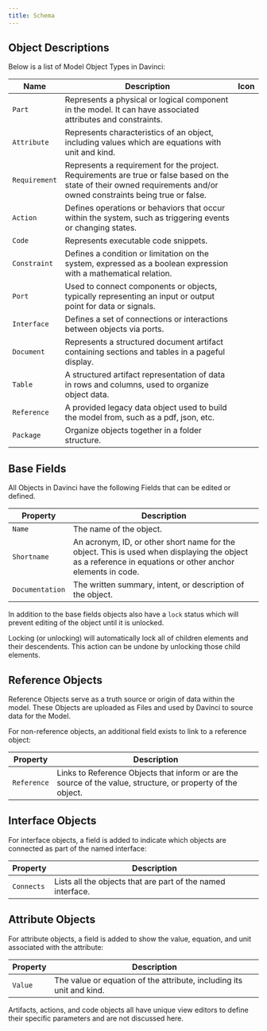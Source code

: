 ```yaml
---
title: Schema
---
```


## Object Descriptions

Below is a list of Model Object Types in Davinci:

|  Name       | Description                                                                            | Icon         |
| --------- | ----------------------------------------------------------------------------------------------- | ------- |
| `Part`      | Represents a physical or logical component in the model. It can have associated attributes and constraints. | <img width="15" noZoom src="/images/objecticons/part.svg" /> |
| `Attribute` | Represents characteristics of an object, including values which are equations with unit and kind. | <img width="15" src="/images/objecticons/attribute.svg" /> |
| `Requirement`      | Represents a requirement for the project. Requirements are true or false based on the state of their owned requirements and/or owned constraints being true or false. | <img width="15" noZoom src="/images/objecticons/requirement.svg" /> |
| `Action`    | Defines operations or behaviors that occur within the system, such as triggering events or changing states. | <img width="15" noZoom src="/images/objecticons/action.svg" /> |
| `Code`      | Represents executable code snippets. | <img width="15" noZoom src="/images/objecticons/code.svg" /> |
| `Constraint` | Defines a condition or limitation on the system, expressed as a boolean expression with a mathematical relation. | <img width="15" noZoom src="/images/objecticons/constraint.svg" /> |
| `Port`      | Used to connect components or objects, typically representing an input or output point for data or signals. | <img width="15" noZoom src="/images/objecticons/port.svg" /> |
| `Interface` | Defines a set of connections or interactions between objects via ports. | <img width="15" noZoom src="/images/objecticons/interface.svg" /> |
| `Document`  | Represents a structured document artifact containing sections and tables in a pageful display. | <img width="15" noZoom src="/images/objecticons/document.svg" /> |
| `Table`     | A structured artifact representation of data in rows and columns, used to organize object data. | <img width="15" noZoom src="/images/objecticons/table.svg" /> |
| `Reference` | A provided legacy data object used to build the model from, such as a pdf, json, etc.  | <img width="15" noZoom src="/images/objecticons/reference.svg" /> |
| `Package`   | Organize objects together in a folder structure. | <img width="15" noZoom src="/images/objecticons/package.svg" /> |


## Base Fields

All Objects in Davinci have the following Fields that can be edited or defined.

| Property        | Description                                                                                     |
| --------------- | ----------------------------------------------------------------------------------------------- |
| `Name`          | The name of the object.                                                                          |
| `Shortname`     | An acronym, ID, or other short name for the object. This is used when displaying the object as a reference in equations or other anchor elements in code. |
| `Documentation` | The written summary, intent, or description of the object.                                        |

In addition to the base fields objects also have a `lock` status which will prevent editing of the object until it is unlocked. 

<Note>Locking (or unlocking) will automatically lock all of children elements and their descendents. This action can be undone by unlocking those child elements.</Note>


## Reference Objects

Reference Objects serve as a truth source or origin of data within the model. These Objects are uploaded as Files and used by Davinci to source data for the Model.

For non-reference objects, an additional field exists to link to a reference object:

| Property    | Description                                                                                     |
| ----------- | ----------------------------------------------------------------------------------------------- |
| `Reference` | Links to Reference Objects that inform or are the source of the value, structure, or property of the object. |

## Interface Objects

For interface objects, a field is added to indicate which objects are connected as part of the named interface:

| Property    | Description                                                                                     |
| ----------- | ----------------------------------------------------------------------------------------------- |
| `Connects`  | Lists all the objects that are part of the named interface.                                     |

## Attribute Objects

For attribute objects, a field is added to show the value, equation, and unit associated with the attribute:

| Property    | Description                                                                                     |
| ----------- | ----------------------------------------------------------------------------------------------- |
| `Value`     | The value or equation of the attribute, including its unit and kind.                            |

<Note>Artifacts, actions, and code objects all have unique view editors to define their specific parameters and are not discussed here.</Note>





